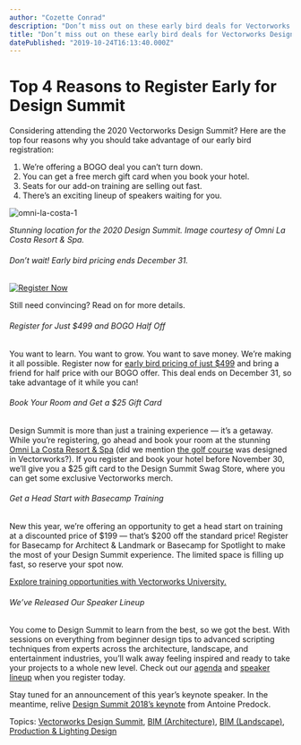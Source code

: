 ```yaml
---
author: "Cozette Conrad"
description: "Don’t miss out on these early bird deals for Vectorworks Design Summit 2020."
title: "Don’t miss out on these early bird deals for Vectorworks Design Summit 2020." 
datePublished: "2019-10-24T16:13:40.000Z"
---
```

# Top 4 Reasons to Register Early for Design Summit

Considering attending the 2020 Vectorworks Design Summit? Here are the top four reasons why you should take advantage of our early bird registration:

1. We’re offering a BOGO deal you can’t turn down.
2. You can get a free merch gift card when you book your hotel.
3. Seats for our add-on training are selling out fast.
4. There’s an exciting lineup of speakers waiting for you.

![omni-la-costa-1](https://blog.vectorworks.net/hs-fs/hubfs/Blog%20Images/191024_Design%20Summit%20Early%20Bird/omni-la-costa-1.jpg?width=665&name=omni-la-costa-1.jpg)

_Stunning location for the 2020 Design Summit. Image courtesy of Omni La Costa Resort & Spa._

###### Don’t wait! Early bird pricing ends December 31.

[![Register Now](https://no-cache.hubspot.com/cta/default/3018241/fb0a2a81-a861-48c7-acd1-d6672cf2b3c8.png)](https://cta-redirect.hubspot.com/cta/redirect/3018241/fb0a2a81-a861-48c7-acd1-d6672cf2b3c8) 

Still need convincing? Read on for more details.

###### Register for Just $499 and BOGO Half Off

You want to learn. You want to grow. You want to save money. We’re making it all possible. Register now for [early bird pricing of just $499](https://www.vectorworks.net/design-summit/rates?utm%5Fcampaign=blog&utm%5Fmedium=planetvectorworks&utm%5Fsource=intext&utm%5Fcontent=designsummit102419) and bring a friend for half price with our BOGO offer. This deal ends on December 31, so take advantage of it while you can!

###### Book Your Room and Get a $25 Gift Card

Design Summit is more than just a training experience — it’s a getaway. While you’re registering, go ahead and book your room at the stunning [Omni La Costa Resort & Spa](https://www.omnihotels.com/hotels/san-diego-la-costa) (did we mention [the golf course](https://www.omnihotels.com/hotels/san-diego-la-costa/golf) was designed in Vectorworks?). If you register and book your hotel before November 30, we’ll give you a $25 gift card to the Design Summit Swag Store, where you can get some exclusive Vectorworks merch.

###### Get a Head Start with Basecamp Training

New this year, we’re offering an opportunity to get a head start on training at a discounted price of $199 — that’s $200 off the standard price! Register for Basecamp for Architect & Landmark or Basecamp for Spotlight to make the most of your Design Summit experience. The limited space is filling up fast, so reserve your spot now.

[Explore training opportunities with Vectorworks University.](https://university.vectorworks.net/?utm%5Fcampaign=blog&utm%5Fmedium=planetvectorworks&utm%5Fsource=button&utm%5Fcontent=designsummit102419)

###### We’ve Released Our Speaker Lineup

You come to Design Summit to learn from the best, so we got the best. With sessions on everything from beginner design tips to advanced scripting techniques from experts across the architecture, landscape, and entertainment industries, you’ll walk away feeling inspired and ready to take your projects to a whole new level. Check out our [agenda](https://www.vectorworks.net/design-summit/agenda?utm%5Fcampaign=blog&utm%5Fmedium=planetvectorworks&utm%5Fsource=intext&utm%5Fcontent=designsummit102419) and [speaker lineup](https://www.vectorworks.net/design-summit/speakers?utm%5Fcampaign=blog&utm%5Fmedium=planetvectorworks&utm%5Fsource=intext&utm%5Fcontent=designsummit102419) when you register today.

Stay tuned for an announcement of this year’s keynote speaker. In the meantime, relive [Design Summit 2018’s keynote](/heres-what-you-missed-at-the-2018-vectorworks-design-summit?utm%5Fcampaign=blog&utm%5Fmedium=planetvectorworks&utm%5Fsource=intext&utm%5Fcontent=designsummit102419) from Antoine Predock.

 Topics: [Vectorworks Design Summit](https://blog.vectorworks.net/topic/vectorworks-design-summit), [BIM (Architecture)](https://blog.vectorworks.net/topic/bim-architecture), [BIM (Landscape)](https://blog.vectorworks.net/topic/bim-landscape), [Production & Lighting Design](https://blog.vectorworks.net/topic/production-lighting-design) 

 